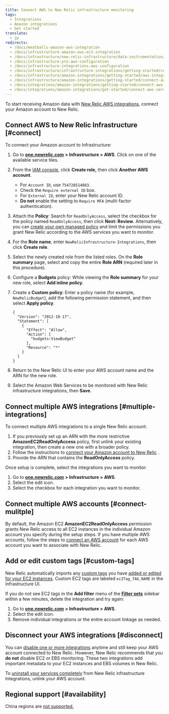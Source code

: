 ```yaml
---
title: Connect AWS to New Relic infrastructure monitoring
tags:
  - Integrations
  - Amazon integrations
  - Get started
translate:
  - jp
redirects:
  - /docs/meatballs-amazon-aws-integration
  - /docs/infrastructure-amazon-aws-ec2-integration
  - /docs/infrastructure/new-relic-infrastructure/data-instrumentation/amazon-aws-ec2-integration-infrastructure
  - /docs/infrastructure-pro-aws-configuration
  - /docs/infrastructure-integrations-aws-configuration
  - /docs/infrastructure/infrastructure-integrations/getting-started/connect-aws-integrations-infrastructure
  - /docs/infrastructure/amazon-integrations/getting-started/aws-integration-monitoring-infrastructure
  - /docs/infrastructure/amazon-integrations/getting-started/connect-aws-services-infrastructure
  - /docs/integrations/amazon-integrations/getting-started/connect-aws-services-infrastructure
  - /docs/integrations/amazon-integrations/get-started/connect-aws-services-infrastructure
---
```


To start receiving Amazon data with [New Relic AWS integrations](/docs/infrastructure/amazon-integrations/getting-started/introduction-aws-integrations), connect your Amazon account to New Relic.

## Connect AWS to New Relic Infrastructure [#connect]

To connect your Amazon account to Infrastructure:

1. Go to [**one.newrelic.com**](http://one.newrelic.com) **> Infrastructure > AWS**. Click on one of the available service tiles.
2. From the [IAM console](https://console.aws.amazon.com/iam/home?#/roles), click **Create role,** then click **Another AWS account**.

   * For `Account ID`, use `754728514883`.
   * Check the `Require external ID` box.
   * For `External ID`, enter your New Relic account ID.
   * **Do not** enable the setting to `Require MFA` (multi-factor authentication).
3. Attach the **Policy**: Search for `ReadOnlyAccess`, select the checkbox for the policy named `ReadOnlyAccess`, then click **Next: Review**. Alternatively, you can [create your own managed policy](https://docs.newrelic.com/docs/integrations/amazon-integrations/getting-started/integrations-managed-policies) and limit the permissions you grant New Relic according to the AWS services you want to monitor.
4. For the **Role name**, enter `NewRelicInfrastructure-Integrations`, then click **Create role**.
5. Select the newly created role from the listed roles. On the **Role summary** page, select and copy the entire **Role ARN** (required later in this procedure).
6. Configure a **Budgets** policy: While viewing the **Role summary** for your new role, select **<Icon name="fe-plus-circle"/>
   Add inline policy**.
7. Create a **Custom policy**: Enter a policy name (for example, `NewRelicBudget`), add the following permission statement, and then select **Apply policy**.

   ```
   {
     "Version": "2012-10-17",
     "Statement": [
       {
         "Effect": "Allow",
         "Action": [
           "budgets:ViewBudget"
         ],
         "Resource": "*"
       }
     ]
   }
   ```
8. Return to the New Relic UI to enter your AWS account name and the ARN for the new role.
9. Select the Amazon Web Services to be monitored with New Relic infrastructure integrations, then **Save**.

## Connect multiple AWS integrations [#multiple-integrations]

To connect multiple AWS integrations to a single New Relic account:

1. If you previously set up an ARN with the more restrictive **AmazonEC2ReadOnlyAccess** policy, first unlink your existing integration, then create a new one with a broader policy.
2. Follow the instructions to [connect your Amazon account to New Relic](/docs/infrastructure/new-relic-infrastructure/data-instrumentation/amazon-aws-ec2-integration-infrastructure#connect) .
3. Provide the ARN that contains the **ReadOnlyAccess** policy.

Once setup is complete, select the integrations you want to monitor:

1. Go to [**one.newrelic.com**](http://one.newrelic.com) **> Infrastructure > AWS**.
2. Select the edit <Icon name="fe-edit-2"/>
   icon.
3. Select the checkbox for each integration you want to monitor.

## Connect multiple AWS accounts [#connect-mulitple]

By default, the Amazon EC2 **AmazonEC2ReadOnlyAccess** permission grants New Relic access to all EC2 instances in the individual Amazon account you specify during the setup steps. If you have multiple AWS accounts, follow the steps to [connect an AWS account](#connect) for each AWS account you want to associate with New Relic.

## Add or edit custom tags [#custom-tags]

New Relic automatically imports any [custom tags](http://docs.aws.amazon.com/AWSEC2/latest/UserGuide/Using_Tags.html) you have [added or edited for your EC2 instances](http://docs.aws.amazon.com/AWSEC2/latest/UserGuide/Using_Tags.html#adding-or-deleting-tags). Custom EC2 tags are labeled `ec2Tag_TAG_NAME` in the Infrastructure UI.

If you do not see EC2 tags in the **Add filter** menu of the **[Filter sets](/docs/scopes-organize-your-infrastructure#create)** sidebar within a few minutes, delete the integration and try again:

1. Go to [**one.newrelic.com**](http://one.newrelic.com) **> Infrastructure > AWS**.
2. Select the edit <Icon name="fe-edit-2"/>
   icon.
3. Remove individual integrations or the entire account linkage as needed.

## Disconnect your AWS integrations [#disconnect]

You can [disable one or more integrations](/docs/infrastructure/new-relic-infrastructure/installation/uninstall-infrastructure-agent#disable-integrations) anytime and still keep your AWS account connected to New Relic. However, New Relic recommends that you **do not** disable EC2 or EBS monitoring. These two integrations add important metadata to your EC2 instances and EBS volumes in New Relic.

To [uninstall your services completely](/docs/infrastructure/new-relic-infrastructure/installation/uninstall-infrastructure-agent#unlink-aws) from New Relic infrastructure Integrations, unlink your AWS account.

## Regional support [#availability]

China regions are [not supported.](https://docs.newrelic.com/docs/integrations/amazon-integrations/troubleshooting/invalid-principal-error-unsupported-aws-regions)
